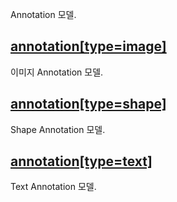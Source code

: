 
Annotation 모델.
## [annotation[type=image]](./annotation/image)
이미지 Annotation 모델.
## [annotation[type=shape]](./annotation/shape)
Shape Annotation 모델.
## [annotation[type=text]](./annotation/text)
Text Annotation 모델.
